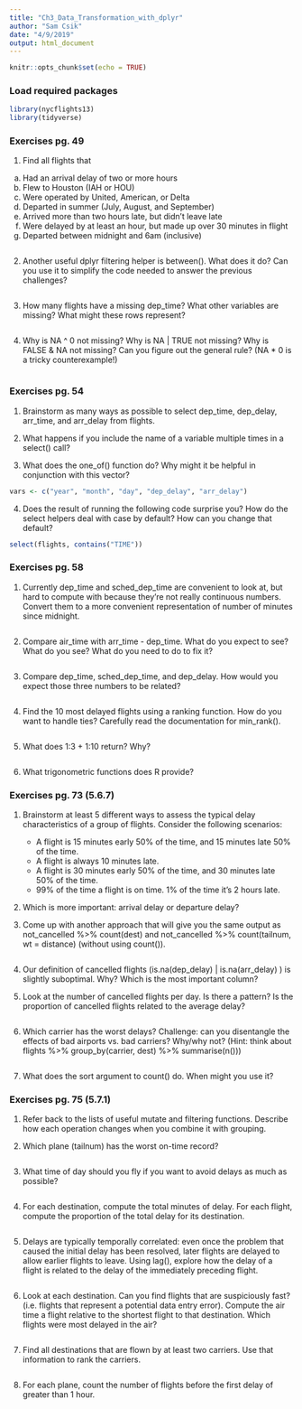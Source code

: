 ```yaml
---
title: "Ch3_Data_Transformation_with_dplyr"
author: "Sam Csik"
date: "4/9/2019"
output: html_document
---
```


```r
knitr::opts_chunk$set(echo = TRUE)
```

### Load required packages
```r
library(nycflights13)
library(tidyverse)
```

### Exercises pg. 49

1. Find all flights that

  a. Had an arrival delay of two or more hours
  b. Flew to Houston (IAH or HOU)
  c. Were operated by United, American, or Delta
  d. Departed in summer (July, August, and September)
  e. Arrived more than two hours late, but didn’t leave late
  f. Were delayed by at least an hour, but made up over 30 minutes in flight
  g. Departed between midnight and 6am (inclusive)
```r

```

2. Another useful dplyr filtering helper is between(). What does it do? Can you use it to simplify the code needed to answer the previous challenges?
```r

```

3. How many flights have a missing dep_time? What other variables are missing? What might these rows represent?
```r

```

4. Why is NA ^ 0 not missing? Why is NA | TRUE not missing? Why is FALSE & NA not missing? Can you figure out the general rule? (NA * 0 is a tricky counterexample!)
```r

```

### Exercises pg. 54

1. Brainstorm as many ways as possible to select dep_time, dep_delay, arr_time, and arr_delay from flights.

2. What happens if you include the name of a variable multiple times in a select() call?

3. What does the one_of() function do? Why might it be helpful in conjunction with this vector?
```r
vars <- c("year", "month", "day", "dep_delay", "arr_delay")
```

4. Does the result of running the following code surprise you? How do the select helpers deal with case by default? How can you change that default?
```r
select(flights, contains("TIME"))
```

### Exercises pg. 58

1. Currently dep_time and sched_dep_time are convenient to look at, but hard to compute with because they’re not really continuous numbers. Convert them to a more convenient representation of number of minutes since midnight.
```r

```

2. Compare air_time with arr_time - dep_time. What do you expect to see? What do you see? What do you need to do to fix it?
```r

```

3. Compare dep_time, sched_dep_time, and dep_delay. How would you expect those three numbers to be related?
```r

```

4. Find the 10 most delayed flights using a ranking function. How do you want to handle ties? Carefully read the documentation for min_rank().
```r

```

5. What does 1:3 + 1:10 return? Why?
```r

```

6. What trigonometric functions does R provide?

### Exercises pg. 73 (5.6.7)

1. Brainstorm at least 5 different ways to assess the typical delay characteristics of a group of flights. Consider the following scenarios:

    - A flight is 15 minutes early 50% of the time, and 15 minutes late 50% of the time.
    - A flight is always 10 minutes late.
    - A flight is 30 minutes early 50% of the time, and 30 minutes late 50% of the time.
    - 99% of the time a flight is on time. 1% of the time it’s 2 hours late.

2. Which is more important: arrival delay or departure delay?

3. Come up with another approach that will give you the same output as not_cancelled %>% count(dest) and not_cancelled %>% count(tailnum, wt = distance) (without using count()).
```r

```

4. Our definition of cancelled flights (is.na(dep_delay) | is.na(arr_delay) ) is slightly suboptimal. Why? Which is the most important column?

5. Look at the number of cancelled flights per day. Is there a pattern? Is the proportion of cancelled flights related to the average delay?
```r

```

6. Which carrier has the worst delays? Challenge: can you disentangle the effects of bad airports vs. bad carriers? Why/why not? (Hint: think about flights %>% group_by(carrier, dest) %>% summarise(n()))
```r

```

7. What does the sort argument to count() do. When might you use it?

### Exercises pg. 75 (5.7.1)

1. Refer back to the lists of useful mutate and filtering functions. Describe how each operation changes when you combine it with grouping.

2. Which plane (tailnum) has the worst on-time record?
```r

```

3. What time of day should you fly if you want to avoid delays as much as possible?
```r

```

4. For each destination, compute the total minutes of delay. For each flight, compute the proportion of the total delay for its destination.
```r

```

5. Delays are typically temporally correlated: even once the problem that caused the initial delay has been resolved, later flights are delayed to allow earlier flights to leave. Using lag(), explore how the delay of a flight is related to the delay of the immediately preceding flight.
```r

```

6. Look at each destination. Can you find flights that are suspiciously fast? (i.e. flights that represent a potential data entry error). Compute the air time a flight relative to the shortest flight to that destination. Which flights were most delayed in the air?
```r

```

7. Find all destinations that are flown by at least two carriers. Use that information to rank the carriers.
```r

```

8. For each plane, count the number of flights before the first delay of greater than 1 hour.
```r

```


